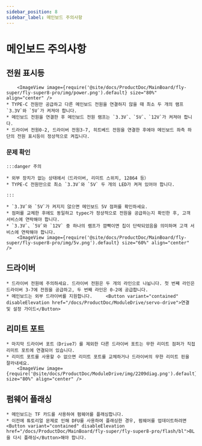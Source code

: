 ```yaml
---
sidebar_position: 8
sidebar_label: 메인보드 주의사항
---
```






# 메인보드 주의사항

## 전원 표시등

        <ImageView image={require('@site/docs/ProductDoc/MainBoard/fly-super/fly-super8-pro/img/power.png').default} size="80%" align="center" />
    * TYPE-C 전원만 공급하고 다른 메인보드 전원을 연결하지 않을 때 최소 두 개의 램프 `3.3V`와 `5V`가 켜져야 합니다.
    * 메인보드 전원을 연결한 후 메인보드 전원 램프는 `3.3V`、`5V`、`12V`가 켜져야 합니다.
    * 드라이버 전원0-2, 드라이버 전원3-7, 히트베드 전원을 연결한 후에야 메인보드 좌측 하단의 전원 표시등이 정상적으로 켜집니다.

### 문제 확인


    :::danger 주의

    * 외부 장치가 없는 상태에서（드라이버, 리미트 스위치, 12864 등）
    * TYPE-C 전원만으로 최소 `3.3V`와 `5V` 두 개의 LED가 켜져 있어야 합니다.

    :::

    * `3.3V`와 `5V`가 켜지지 않으면 메인보드 5V 점퍼를 확인하세요.
    * 점퍼를 교체한 후에도 동일하고 typec가 정상적으로 전원을 공급하는지 확인한 후, 고객 서비스에 연락해야 합니다.
    * `3.3V`、`5V`와 `12V` 중 하나의 램프가 깜빡이면 칩이 단락되었음을 의미하며 고객 서비스에 연락해야 합니다.
        <ImageView image={require('@site/docs/ProductDoc/MainBoard/fly-super/fly-super8-pro/img/5v.png').default} size="60%" align="center" />

## 드라이버

    * 드라이버 전원에 주의하세요. 드라이버 전원은 두 개의 라인으로 나뉩니다. 첫 번째 라인은 드라이버 3-7에 전원을 공급하고, 두 번째 라인은 0-2에 공급합니다.
    * 메인보드는 외부 드라이버를 지원합니다.     <Button variant="contained" disableElevation href="/docs/ProductDoc/ModuleDrive/servo-drive">연결 및 설정 가이드</Button>

## 리미트 포트

    * 마지막 드라이버 포트（Drive7）를 제외한 다른 드라이버 포트는 무한 리미트 점퍼가 직접 리미트 포트에 연결되어 있습니다.
    * 리미트 포트를 사용할 수 없으면 리미트 포트를 교체하거나 드라이버의 무한 리미트 핀을 잘라내세요.
        <ImageView image={require('@site/docs/ProductDoc/ModuleDrive/img/2209diag.png').default} size="80%" align="center" />




## 펌웨어 플래싱

    * 메인보드는 TF 카드를 사용하여 펌웨어를 플래싱합니다.
    * 이전에 튜토리얼 문제로 인해 DFU를 사용하여 플래싱한 경우, 펌웨어를 업데이트하려면 <Button variant="contained" disableElevation href="/docs/ProductDoc/MainBoard/fly-super/fly-super8-pro/flash/bl">BL을 다시 플래싱</Button>해야 합니다.